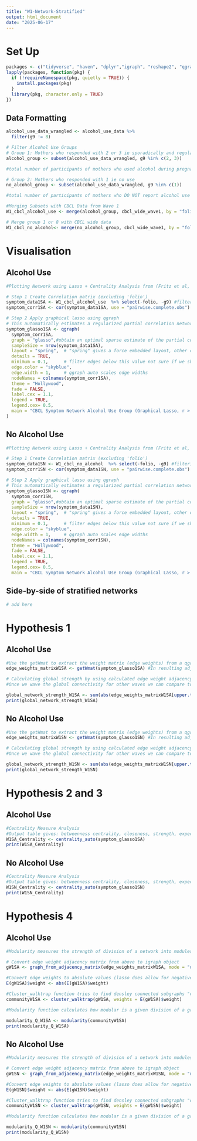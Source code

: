 ```yaml
---
title: "W1-Network-Stratified"
output: html_document
date: "2025-06-17"
---
```


# Set Up
```r
packages <- c("tidyverse", "haven", "dplyr","igraph", "reshape2", "qgraph")
lapply(packages, function(pkg) {
  if (!requireNamespace(pkg, quietly = TRUE)) {
    install.packages(pkg)
  }
  library(pkg, character.only = TRUE)
})
```

## Data Formatting
```r
alcohol_use_data_wrangled <- alcohol_use_data %>%
  filter(g9 != 8)
```

```r
# Filter Alcohol Use Groups 
# Group 1: Mothers who responded with 2 or 3 ie sporadically and regularly
alcohol_group <- subset(alcohol_use_data_wrangled, g9 %in% c(2, 3))

#total number of participants of mothers who used alcohol during pregnancy is 1088

# Group 2: Mothers who responded with 1 ie no use
no_alcohol_group <- subset(alcohol_use_data_wrangled, g9 %in% c(1))

#total number of participants of mothers who DO NOT report alcohol use during pregnancy is 13,913

#Merging Subsets with CBCL Data from Wave 1 
W1_cbcl_alcohol_use <- merge(alcohol_group, cbcl_wide_wave1, by = "folio")

# Merge group 1 or 8 with CBCL wide data
W1_cbcl_no_alcohol<- merge(no_alcohol_group, cbcl_wide_wave1, by = "folio")
```


# Visualisation

## Alcohol Use 
```r
#Plotting Network using Lasso + Centrality Analysis from (Fritz et al, 2020)}

# Step 1 Create Correlation matrix (excluding 'folio')
symptom_data1SA <- W1_cbcl_alcohol_use  %>% select(-folio, -g9) #filtering participant ID 
symptom_corr1SA <- cor(symptom_data1SA, use = "pairwise.complete.obs") # cor function computes the correlation between columns x and y,  "pairwise.complete.obscomputes each pairwise correlation using only the rows (observations) that have non-missing values for that pair of variables

# Step 2 Apply graphical lasso using qgraph
# This automatically estimates a regularized partial correlation network
symptom_glasso1SA <- qgraph(
  symptom_corr1SA,
  graph = "glasso",#obtain an optimal sparse estimate of the partial correlation matrix using the glasso package (Friedman, Hastie and Tibshirani, 2011)
  sampleSize = nrow(symptom_data1SA),
  layout = "spring",  # "spring" gives a force embedded layout, other options are "circle" or "groups", in fritz paper she used "layout"
  details = TRUE,
  minimum = 0.1,      # filter edges below this value not sure if we should filter for a maximum too 
  edge.color = "skyblue",
  edge.width = 1,     # qgraph auto scales edge widths
  nodeNames = colnames(symptom_corr1SA),
  theme = "Hollywood",
  fade = FALSE,
  label.cex = 1.1,
  legend = TRUE,
  legend.cex= 0.5,
  main = "CBCL Symptom Network Alcohol Use Group (Graphical Lasso, r > 0.4)"
)
```

## No Alcohol Use
```r
#Plotting Network using Lasso + Centrality Analysis from (Fritz et al, 2020)}

# Step 1 Create Correlation matrix (excluding 'folio')
symptom_data1SN <- W1_cbcl_no_alcohol  %>% select(-folio, -g9) #filtering participant ID 
symptom_corr1SN <- cor(symptom_data1SN, use = "pairwise.complete.obs") # cor function computes the correlation between columns x and y,  "pairwise.complete.obscomputes each pairwise correlation using only the rows (observations) that have non-missing values for that pair of variables

# Step 2 Apply graphical lasso using qgraph
# This automatically estimates a regularized partial correlation network
symptom_glasso1SN <- qgraph(
  symptom_corr1SN,
  graph = "glasso",#obtain an optimal sparse estimate of the partial correlation matrix using the glasso package (Friedman, Hastie and Tibshirani, 2011)
  sampleSize = nrow(symptom_data1SN),
  layout = "spring",  # "spring" gives a force embedded layout, other options are "circle" or "groups", in fritz paper she used "layout"
  details = TRUE,
  minimum = 0.1,      # filter edges below this value not sure if we should filter for a maximum too 
  edge.color = "skyblue",
  edge.width = 1,     # qgraph auto scales edge widths
  nodeNames = colnames(symptom_corr1SN),
  theme = "Hollywood",
  fade = FALSE,
  label.cex = 1.1,
  legend = TRUE,
  legend.cex= 0.5,
  main = "CBCL Symptom Network Alcohol Use Group (Graphical Lasso, r > 0.4)")

```
## Side-by-side of stratified networks 
```r
# add here

```


# Hypothesis 1
## Alcohol Use 
```r
#Use the getWmat to extract the weight matrix (edge weights) from a qgraph object 
edge_weights_matrixW1SA <- getWmat(symptom_glasso1SA) #In resulting adjacency matrix each cell represents the edge weight correlation between variables can be positive (direct relationship ) or negative (inverse relationship) or 0 (no edge)

# Calculating global strength by using calculated edge weight adjacency matrix from above, excludes diagnoal (repeated relationships), extracts only unique edge weights, takes their absolute value and adds them all up thus global network  strength = sum of absolute edge weights
#Once we wave the global connectivity for other waves we can compare to see if other waves have greater or decreased symptomp connectivity 

global_network_strength_W1SA <- sum(abs(edge_weights_matrixW1SA[upper.tri(edge_weights_matrixW1SA)]))
print(global_network_strength_W1SA)
```

## No Alcohol Use
```r
#Use the getWmat to extract the weight matrix (edge weights) from a qgraph object 
edge_weights_matrixW1SN <- getWmat(symptom_glasso1SN) #In resulting adjacency matrix each cell represents the edge weight correlation between variables can be positive (direct relationship ) or negative (inverse relationship) or 0 (no edge)

# Calculating global strength by using calculated edge weight adjacency matrix from above, excludes diagnoal (repeated relationships), extracts only unique edge weights, takes their absolute value and adds them all up thus global network  strength = sum of absolute edge weights
#Once we wave the global connectivity for other waves we can compare to see if other waves have greater or decreased symptomp connectivity 

global_network_strength_W1SN <- sum(abs(edge_weights_matrixW1SN[upper.tri(edge_weights_matrixW1SN)]))
print(global_network_strength_W1SN)
```

# Hypothesis 2 and 3
## Alcohol Use
```r
#Centrality Measure Analysis 
#Output table gives: betweenness centrality, closeness, strength, expected influence, shortest path length 
W1SA_Centrality <- centrality_auto(symptom_glasso1SA)
print(W1SA_Centrality)
```

## No Alcohol Use
```r
#Centrality Measure Analysis 
#Output table gives: betweenness centrality, closeness, strength, expected influence, shortest path length 
W1SN_Centrality <- centrality_auto(symptom_glasso1SN)
print(W1SN_Centrality)
```


# Hypothesis 4
## Alcohol Use
```r
#Modularity measures the strength of division of a network into modules (i.e., communities or clusters). A higher Q (typically 0.3–0.7) indicates a clearer, well-separated modular structure.

# Convert edge weight adjacency matrix from above to igraph object
gW1SA <- graph_from_adjacency_matrix(edge_weights_matrixW1SA, mode = "undirected", weighted = TRUE, diag = FALSE)

#Convert edge weights to absolute values (lasso does allow for negative weight values)
E(gW1SA)$weight <- abs(E(gW1SA)$weight)

#Cluster_walktrap function tries to find densley connected subgraphs "communities" in a graph via random walks. The idea is that short random walks tend to stay in the same community 
communityW1SA <- cluster_walktrap(gW1SA, weights = E(gW1SA)$weight)

#Modularity function calculates how modular is a given division of a graph into subgraphs, from (McElroy et al) Q index >0.3 suggesting nodes are arranged in non-random communities 

modularity_Q_W1SA <- modularity(communityW1SA)
print(modularity_Q_W1SA)
```

## No Alcohol Use
```r
#Modularity measures the strength of division of a network into modules (i.e., communities or clusters). A higher Q (typically 0.3–0.7) indicates a clearer, well-separated modular structure.

# Convert edge weight adjacency matrix from above to igraph object
gW1SN <- graph_from_adjacency_matrix(edge_weights_matrixW1SN, mode = "undirected", weighted = TRUE, diag = FALSE)

#Convert edge weights to absolute values (lasso does allow for negative weight values)
E(gW1SN)$weight <- abs(E(gW1SN)$weight)

#Cluster_walktrap function tries to find densley connected subgraphs "communities" in a graph via random walks. The idea is that short random walks tend to stay in the same community 
communityW1SN <- cluster_walktrap(gW1SN, weights = E(gW1SN)$weight)

#Modularity function calculates how modular is a given division of a graph into subgraphs, from (McElroy et al) Q index >0.3 suggesting nodes are arranged in non-random communities 

modularity_Q_W1SN <- modularity(communityW1SN)
print(modularity_Q_W1SN)
```
